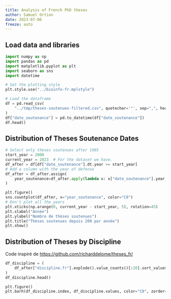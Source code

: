 ```yaml
---
title: Analysis of French PhD theses
author: Samuel Ortion
date: 2023-07-06
freeze: auto
---
```


## Load data and libraries

```python
import numpy as np
import pandas as pd
import matplotlib.pyplot as plt
import seaborn as sns
import datetime

```

```python
# Set the plotting style
plt.style.use("../bioinfo-fr.mplstyle")
```


```python
# Load the dataframe
df = pd.read_csv(
    "../tmp/theses-soutenues-filtered.csv", quotechar='"', sep=",", header=0
)
df["date_soutenance"] = pd.to_datetime(df["date_soutenance"])
df.head()
```


## Distribution of Theses Soutenance Dates

```python
# Select only theses soutenues after 1985
start_year = 2000
current_year = 2023  # For the dataset we have.
df_after = df[df["date_soutenance"].dt.year >= start_year]
# Add a column with the year of defense
df_after = df_after.assign(
    year_soutenance=df_after.apply(lambda x: x["date_soutenance"].year, axis=1)
)
```

```python
plt.figure()
sns.countplot(df_after, x="year_soutenance", color="C0")
# Don't plot all the years
plt.xticks(np.arange(0, current_year - start_year, 5), rotation=45)
plt.xlabel("Année")
plt.ylabel("Nombre de thèses soutenues")
plt.title("Thèses soutenues depuis 200 par année")
plt.show()
```

## Distribution of Theses by Discipline

Code inspiré de <https://github.com/richarddelome/theses_fr/>
```python
df_discipline = (
    df_after["discipline.fr"].explode().value_counts()[:20].sort_values(ascending=True)
)
df_discipline.head()
```

```python
plt.figure()
plt.barh(df_discipline.index, df_discipline.values, color="C0", zorder=3)

```
